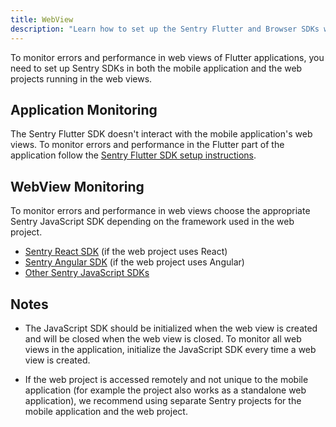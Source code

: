 ```yaml
---
title: WebView
description: "Learn how to set up the Sentry Flutter and Browser SDKs with WebView."
---
```


To monitor errors and performance in web views of Flutter applications, you need to set up Sentry SDKs in both the mobile application and the web projects running in the web views.

## Application Monitoring

The Sentry Flutter SDK doesn't interact with the mobile application's web views. To monitor errors and performance in the Flutter part of the application follow the [Sentry Flutter SDK setup instructions](/platforms/flutter/).

## WebView Monitoring

To monitor errors and performance in web views choose the appropriate Sentry JavaScript SDK depending on the framework used in the web project.

- [Sentry React SDK](/platforms/javascript/guides/react/) (if the web project uses React)
- [Sentry Angular SDK](/platforms/javascript/guides/angular/) (if the web project uses Angular)
- [Other Sentry JavaScript SDKs](/platforms/javascript)

## Notes

- The JavaScript SDK should be initialized when the web view is created and will be closed when the web view is closed. To monitor all web views in the application, initialize the JavaScript SDK every time a web view is created.

- If the web project is accessed remotely and not unique to the mobile application (for example the project also works as a standalone web application), we recommend using separate Sentry projects for the mobile application and the web project.

